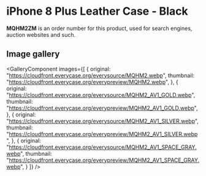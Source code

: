 
# iPhone 8 Plus Leather Case - Black

<Callout type='info' emoji='👉🏻'>**MQHM2ZM** is an order number for this product, used for search engines, auction websites and such.</Callout>

## Image gallery

<GalleryComponent
    images={[
      {
        original: "https://cloudfront.everycase.org/everysource/MQHM2.webp",
        thumbnail: "https://cloudfront.everycase.org/everypreview/MQHM2.webp",
      },
      {
        original: "https://cloudfront.everycase.org/everysource/MQHM2_AV1_GOLD.webp",
        thumbnail: "https://cloudfront.everycase.org/everypreview/MQHM2_AV1_GOLD.webp",
      },
      {
        original: "https://cloudfront.everycase.org/everysource/MQHM2_AV1_SILVER.webp",
        thumbnail: "https://cloudfront.everycase.org/everypreview/MQHM2_AV1_SILVER.webp",
      },
      {
        original: "https://cloudfront.everycase.org/everysource/MQHM2_AV1_SPACE_GRAY.webp",
        thumbnail: "https://cloudfront.everycase.org/everypreview/MQHM2_AV1_SPACE_GRAY.webp",
      }
    ]}
  />
